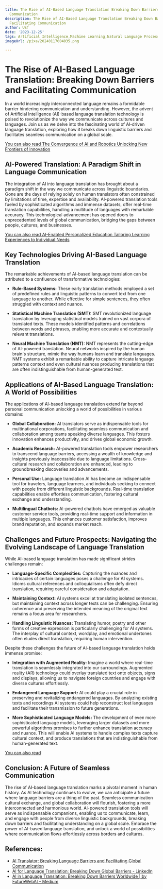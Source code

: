 ```yaml
---
title: The Rise of AI-Based Language Translation Breaking Down Barriers and Facilitating
  Communication
description: The Rise of AI-Based Language Translation Breaking Down Barriers and
  Facilitating Communication
author: Usf
date: '2023-12-25'
tags: Artificial Intelligence,Machine Learning,Natural Language Processing,Translation,Language,Communication,Barriers,Technology,Innovation
imageUrl: /pixa/20240117004035.png

---
```

# **The Rise of AI-Based  Language Translation: Breaking Down Barriers and Facilitating Communication**

In a world increasingly interconnected language remains a  formidable barrier hindering communication and understanding. However, the advent of Artificial Intelligence (AI)-based language translation technology is poised to revolutionize the way we communicate across cultures and languages. Join us as we delve into the fascinating world of AI-driven language translation, exploring how  it breaks down linguistic barriers and facilitates seamless communication on  a global scale.

[You can also read The Convergence of AI and Robotics Unlocking New Frontiers of Innovation](The%20Convergence%20of%20AI%20and%20Robotics%20Unlocking%20New%20Frontiers%20of%20Innovation)


## **AI-Powered  Translation: A Paradigm Shift in Language Communication**

The integration of AI  into language translation has brought about a paradigm shift in the way we communicate across linguistic boundaries. Gone are the days  of relying solely on human translators often constrained by limitations of time, expertise and availability. AI-powered translation tools  fueled by sophisticated algorithms and immense  datasets, offer real-time translation capabilities, handling a  multitude of languages with remarkable  accuracy. This technological advancement has opened doors to unprecedented levels of global communication, bridging the gaps between people, cultures, and businesses.

[You can  also read AI-Enabled Personalized Education Tailoring Learning  Experiences to Individual  Needs](AI-Enabled%20Personalized%20Education%20Tailoring%20Learning%20Experiences%20to%20Individual%20Needs)


## **Key Technologies Driving  AI-Based Language Translation**

The remarkable achievements of AI-based language translation can be attributed to a confluence of transformative technologies:

- **Rule-Based Systems:** These early translation methods employed a set of predefined rules and linguistic patterns to convert text  from one language to another.  While effective for  simple  sentences, they often struggled with context and nuance.

- **Statistical Machine Translation (SMT):** SMT revolutionized language translation by leveraging  statistical models trained on vast corpora  of translated texts. These models identified patterns and correlations between words and phrases, enabling more accurate and contextually relevant translations.

- **Neural Machine Translation (NMT):** NMT represents  the cutting-edge of  AI-powered  translation. Neural networks inspired by the human brain's structure, mimic  the way humans learn and translate languages. NMT systems  exhibit a  remarkable ability to capture intricate language patterns context and even  cultural nuances producing translations that are often indistinguishable from human-generated text.

## **Applications of AI-Based Language Translation: A World of Possibilities**

The applications of AI-based  language translation extend far beyond personal communication unlocking  a world of possibilities in various domains:

- **Global Collaboration:** AI translators serve as indispensable tools for  multinational corporations, facilitating seamless communication and collaboration among teams speaking diverse languages. This fosters innovation  enhances productivity, and drives global economic growth.

- **Academic Research:** AI-powered translation tools empower  researchers to transcend language barriers, accessing a wealth of knowledge and insights previously inaccessible due  to language limitations. Cross-cultural research and collaboration are  enhanced, leading to groundbreaking discoveries and advancements.

- **Personal  Use:** Language translation AI has become  an  indispensable tool for travelers, language  learners, and individuals seeking to connect with people from different linguistic backgrounds. Real-time translation capabilities enable effortless communication, fostering cultural exchange and understanding.

- **Multilingual Chatbots:** AI-powered chatbots have emerged as valuable customer service tools, providing real-time support and information in multiple  languages. This enhances customer satisfaction, improves brand  reputation, and expands market reach.

## **Challenges and Future  Prospects: Navigating the Evolving Landscape of Language Translation**

While  AI-based language translation  has  made  significant strides challenges  remain:

- **Language-Specific Complexities:** Capturing the nuances and intricacies of certain languages poses a challenge for AI systems. Idioms cultural references and colloquialisms often defy direct translation, requiring careful consideration and adaptation.

- **Maintaining Context:** AI systems excel at translating isolated sentences, but maintaining context across longer texts can be challenging. Ensuring  coherence and preserving the intended meaning of the original text remains a focus area for researchers.

- **Handling Linguistic  Nuances:** Translating humor, poetry and other forms of  creative expression is particularly challenging for  AI systems. The interplay of cultural context, wordplay, and emotional undertones often eludes direct translation, requiring human intervention.

Despite these  challenges  the future of AI-based language  translation holds immense promise:

- **Integration with Augmented  Reality:** Imagine a world where  real-time translation  is seamlessly integrated into our surroundings.  Augmented reality (AR) technology could overlay translated text  onto objects, signs and displays,  allowing  us to navigate foreign countries and engage with  diverse cultures effortlessly.

- **Endangered Language Support:** AI could play a crucial role in preserving  and revitalizing endangered  languages. By analyzing existing texts and recordings AI systems could help reconstruct lost languages and facilitate their transmission to future  generations.

- **More Sophisticated Language Models:** The development of even more sophisticated language models, leveraging larger datasets and more powerful algorithms promises to further enhance translation accuracy and nuance. This will enable AI systems to handle complex texts capture cultural  context, and produce translations that are indistinguishable  from human-generated text.

[You can also read ]()


## **Conclusion:  A Future  of Seamless Communication**

The rise of AI-based language translation marks a pivotal moment in human history. As AI technology continues to  evolve,  we can anticipate a future where language  barriers are a  thing  of  the  past. Seamless communication cultural exchange, and global collaboration will  flourish, fostering a more interconnected and  harmonious  world. AI-powered translation  tools will serve as  indispensable companions, enabling us to communicate, learn,  and engage with people from  diverse linguistic backgrounds, breaking down barriers and facilitating understanding on a global  scale. Embrace the  power of AI-based language translation, and unlock a world of possibilities where communication flows effortlessly across borders and cultures.

## References:
- [AI Translator: Breaking Language Barriers and Facilitating Global Communication](https://www.datasciencesociety.net/ai-translator-breaking-language-barriers-and-facilitating-global-communication/)
- [AI for Language Translation: Breaking Down Global Barriers - LinkedIn](https://www.linkedin.com/pulse/ai-language-translation-breaking-down-global-barriers-handsonhybrid)
- [AI in Language Translation: Breaking Down Barriers Worldwide | by FutureWebAI - Medium](https://medium.com/@futureaiweb/ai-in-language-translation-breaking-down-barriers-worldwide-c3ca53e99fe1)
